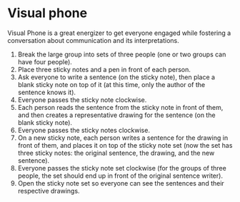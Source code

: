 
# Visual phone

Visual Phone is a great energizer to get everyone engaged while fostering a conversation about communication and its interpretations.

1. Break the large group into sets of three people (one or two groups can have four people).
2. Place three sticky notes and a pen in front of each person.
3. Ask everyone to write a sentence (on the sticky note), then place a blank sticky note on top of it (at this time, only the author of the sentence knows it).
4. Everyone passes the sticky note clockwise.
5. Each person reads the sentence from the sticky note in front of them, and then creates a representative drawing for the sentence (on the blank sticky note).
6. Everyone passes the sticky notes clockwise.
7. On a new sticky note, each person writes a sentence for the drawing in front of them, and places it on top of the sticky note set (now the set has three sticky notes: the original sentence, the drawing, and the new sentence).
8. Everyone passes the sticky note set clockwise (for the groups of three people, the set should end up in front of the original sentence writer).
9. Open the sticky note set so everyone can see the sentences and their respective drawings.
